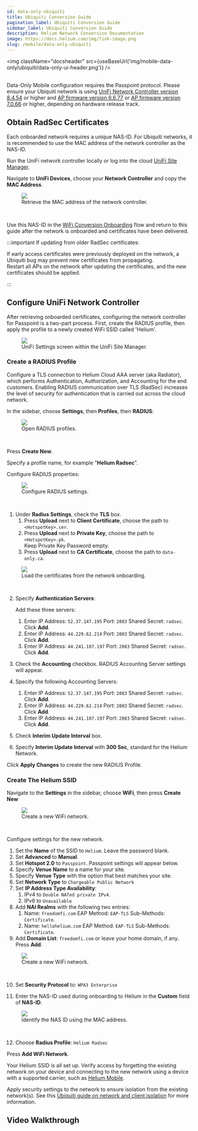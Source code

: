```yaml
---
id: data-only-ubiquiti
title: Ubiquiti Conversion Guide
pagination_label: Ubiquiti Conversion Guide
sidebar_label: Ubiquiti Conversion Guide
description: Helium Network Conversion Documentation
image: https://docs.helium.com/img/link-image.png
slug: /mobile/data-only-ubiquiti
---
```


<img
  className="docsheader"
  src={useBaseUrl('img/mobile-data-only/ubiquiti/data-only-ui-header.png')}
/>
<br />
<br />


Data-Only Mobile configuration requires the Passpoint protocol. Please ensure your Ubiquiti network
is using
[UniFi Network Controller version 8.4.54](https://community.ui.com/releases/UniFi-Network-Application-8-4-59/d3ba4443-ad36-4566-b1e6-2d21d8b4f225)
or higher and
[AP firmware version 6.6.77](https://community.ui.com/releases/UniFi-Access-Point-6-6-77/1368d5eb-f4d7-4861-9eae-a317e2bebce9)
or
[AP firmware version 7.0.66](https://community.ui.com/releases/UniFi-Access-Point-7-0-66/edfb7cb4-c629-4e3b-a362-549eec2e0e1b)
or higher, depending on hardware release track.

## Obtain RadSec Certificates

Each onboarded network requires a unique NAS-ID. For Ubiquiti networks, it is recommended to use the
MAC address of the network controller as the NAS-ID.

Run the UniFi network controller locally or log into the cloud
[UniFi Site Manager](https://unifi.ui.com/).

Navigate to **UniFi Devices**, choose your **Network Controller** and copy the **MAC Address**.

<figure className="screensnippet-wrapper">
  <img
    src={useBaseUrl('/img/mobile-data-only/ubiquiti/udm-mac-addr.png')}
    style={{ maxHeight: '400px' }}
    className="add-border-radius add-shadow add-shadow-margin"
  />
  <figcaption>Retrieve the MAC address of the network controller.</figcaption>
</figure>
<br />

Use this NAS-ID in the [WiFi Conversion Onboarding](/mobile/data-only-onboarding) flow and return to
this guide after the network is onboarded and certificates have been delivered.

:::important If updating from older RadSec certificates:

If early access certificates were previously deployed on the network, a Ubiquiti bug may prevent new
certificates from propagating.  
Restart all APs on the network after updating the certificates, and the new certificates should be
applied.

:::

## Configure UniFi Network Controller

After retrieving onboarded certificates, configuring the network controller for Passpoint is a
two-part process. First, create the RADIUS profile, then apply the profile to a newly created WiFi
SSID called 'Helium'.

<figure className="screensnippet-wrapper">
  <img
    src={useBaseUrl('/img/mobile-data-only/ubiquiti/configure-controller.png')}
    style={{ maxHeight: '400px' }}
    className="add-border-radius add-shadow add-shadow-margin"
  />
  <figcaption>UniFi Settings screen within the UniFi Site Manager.</figcaption>
</figure>

### Create a RADIUS Profile

Configure a TLS connection to Helium Cloud AAA server (aka Radiator), which performs Authentication,
Authorization, and Accounting for the end customers. Enabling RADIUS communication over TLS (RadSec)
increases the level of security for authentication that is carried out across the cloud network.

In the sidebar, choose **Settings**, then **Profiles**, then **RADIUS**:

<figure className="screensnippet-wrapper">
  <img
    src={useBaseUrl('/img/mobile-data-only/ubiquiti/radius-settings.gif')}
    style={{ maxHeight: '300px' }}
    className="add-border-radius add-shadow add-shadow-margin"
  />
  <figcaption>Open RADIUS profiles.</figcaption>
</figure>
<br />

Press **Create New**.

Specify a profile name, for example "**Helium Radsec**".

Configure RADIUS properties:

<figure className="screensnippet-wrapper">
  <img
    src={useBaseUrl('/img/mobile-data-only/ubiquiti/radius-properties.png')}
    style={{ maxHeight: '350px' }}
    className="add-border-radius add-shadow add-shadow-margin"
  />
  <figcaption>Configure RADIUS settings.</figcaption>
</figure>
<br />

1. Under **Radius Settings**, check the **TLS** box.
   1. Press **Upload** next to **Client Certificate**, choose the path to `<HotspotKey>.cer`.
   2. Press **Upload** next to **Private Key**, choose the path to `<HotspotKey>.pk`.  
      Keep Private Key Password empty.
   3. Press **Upload** next to **CA Certificate**, choose the path to `data-only.ca`.

<figure className="screensnippet-wrapper">
  <img
    src={useBaseUrl('/img/mobile-data-only/ubiquiti/radius-keys.png')}
    style={{ maxHeight: '300px' }}
    className="add-border-radius add-shadow add-shadow-margin"
  />
  <figcaption>Load the certificates from the network onboarding.</figcaption>
</figure>
<br />

2. Specify **Authentication Servers**:

   Add these three servers:

   1. Enter IP Address: `52.37.147.195` Port: `2083` Shared Secret: `radsec`. Click **Add**.
   2. Enter IP Address: `44.229.62.214` Port: `2083` Shared Secret: `radsec`. Click **Add**.
   3. Enter IP Address: `44.241.107.197` Port: `2083` Shared Secret: `radsec`. Click **Add**.

3. Check the **Accounting** checkbox. RADIUS Accounting Server settings will appear.

4. Specify the following Accounting Servers:

   1. Enter IP Address: `52.37.147.195` Port: `2083` Shared Secret: `radsec`. Click **Add**.
   2. Enter IP Address: `44.229.62.214` Port: `2083` Shared Secret: `radsec`. Click **Add**.
   3. Enter IP Address: `44.241.107.197` Port: `2083` Shared Secret: `radsec`. Click **Add**.

5. Check **Interim Update Interval** box.
6. Specify **Interim Update Interval** with **300 Sec**, standard for the Helium Network.

Click **Apply Changes** to create the new RADIUS Profile.

### Create The Helium SSID

Navigate to the **Settings** in the sidebar, choose **WiFi**, then press **Create New**

<figure className="screensnippet-wrapper">
  <img
    src={useBaseUrl('/img/mobile-data-only/ubiquiti/create-new-wifi.png')}
    style={{ maxHeight: '300px' }}
    className="add-border-radius add-shadow add-shadow-margin"
  />
  <figcaption>Create a new WiFi network.</figcaption>
</figure>
<br />

Configure settings for the new network.

1. Set the **Name** of the SSID to `Helium`. Leave the password blank.
2. Set **Advanced** to **Manual**.
3. Set **Hotspot 2.0** to `Passpoint`. Passpoint settings will appear below.
4. Specify **Venue Name** to a name for your site.
5. Specify **Venue Type** with the option that best matches your site.
6. Set **Network Type** to `Chargeable Public Network`
7. Set **IP Address Type Availability**:
   1. IPv4 to `Double NATed private IPv4`.
   2. IPv6 to `Unavailable`
8. Add **NAI Realms** with the following two entries:
   1. Name: `freedomfi.com` EAP Method: `EAP-TLS` Sub-Methods: `Certificate`.
   2. Name: `hellohelium.com` EAP Method: `EAP-TLS` Sub-Methods: `Certificate`.
9. Add **Domain List**: `freedomfi.com` or leave your home domain, if any. Press **Add**.

<figure className="screensnippet-wrapper">
  <img
    src={useBaseUrl('/img/mobile-data-only/ubiquiti/main-wifi-settings.png')}
    style={{ maxHeight: '600px' }}
    className="add-border-radius add-shadow add-shadow-margin"
  />
  <figcaption>Create a new WiFi network.</figcaption>
</figure>
<br />

10. Set **Security Protocol** to: `WPA3 Enterprise`

11. Enter the NAS-ID used during onboarding to Helium in the **Custom** field of **NAS-ID**.

<figure className="screensnippet-wrapper">
  <img
    src={useBaseUrl('/img/mobile-data-only/ubiquiti/nas-id-mac-addr.png')}
    style={{ maxHeight: '400px' }}
    className="add-border-radius add-shadow add-shadow-margin"
  />
  <figcaption>Identify the NAS ID using the MAC address.</figcaption>
</figure>
<br />

12. Choose **Radius Profile**: `Helium Radsec`

Press **Add WiFi Network**.

Your Helium SSID is all set up. Verify access by forgetting the existing network on your device and
connecting to the new network using a device with a supported carrier, such as
[Helium Mobile](https://hellohelium.com).

Apply security settings to the network to ensure isolation from the existing network(s). See this
[Ubiquiti guide on network and client isolation](https://help.ui.com/hc/en-us/articles/18965560820247-How-to-Implement-Network-and-Client-Isolation)
for more information.

## Video Walkthrough


<YouTube youTubeId="bHRWF9UZwZQ" aspectRatio="16:9" />
